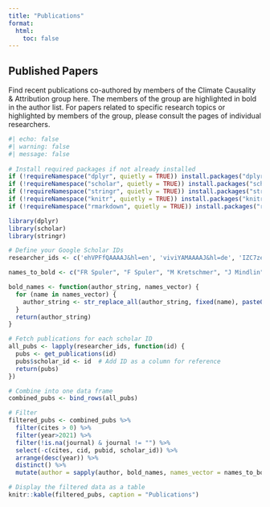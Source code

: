 ```yaml
---
title: "Publications"
format:
  html:
    toc: false
---
```


## Published Papers

Find recent publications co-authored by members of the Climate Causality & Attribution group here. The members of the group are highlighted in bold in the author list. For papers related to specific research topics or highlighted by members of the group, please consult the pages of individual researchers.

```r
#| echo: false
#| warning: false
#| message: false
 
# Install required packages if not already installed
if (!requireNamespace("dplyr", quietly = TRUE)) install.packages("dplyr")
if (!requireNamespace("scholar", quietly = TRUE)) install.packages("scholar")
if (!requireNamespace("stringr", quietly = TRUE)) install.packages("stringr")
if (!requireNamespace("knitr", quietly = TRUE)) install.packages("knitr")
if (!requireNamespace("rmarkdown", quietly = TRUE)) install.packages("rmarkdown")

library(dplyr)
library(scholar)
library(stringr)

# Define your Google Scholar IDs
researcher_ids <- c('ehVPFfQAAAAJ&hl=en', 'viviYAMAAAAJ&hl=de', 'IZC7zeUAAAAJ&hl=en', 'LVRfN6QAAAAJ&hl=de', 'j3grcqMAAAAJ&hl=es', 'dYLtLFIAAAAJ&hl=de')

names_to_bold <- c("FR Spuler", "F Spuler", "M Kretschmer", "J Mindlin", "S Sippel", "M Friedel", "J Carvalho-Oliveira")

bold_names <- function(author_string, names_vector) {
  for (name in names_vector) {
    author_string <- str_replace_all(author_string, fixed(name), paste0("**", name, "**"))
  }
  return(author_string)
}

# Fetch publications for each scholar ID
all_pubs <- lapply(researcher_ids, function(id) {
  pubs <- get_publications(id)
  pubs$scholar_id <- id  # Add ID as a column for reference
  return(pubs)
})

# Combine into one data frame
combined_pubs <- bind_rows(all_pubs)

# Filter
filtered_pubs <- combined_pubs %>%
  filter(cites > 0) %>%
  filter(year>2021) %>%
  filter(!is.na(journal) & journal != "") %>%
  select(-c(cites, cid, pubid, scholar_id)) %>%
  arrange(desc(year)) %>%
  distinct() %>%
  mutate(author = sapply(author, bold_names, names_vector = names_to_bold))

# Display the filtered data as a table
knitr::kable(filtered_pubs, caption = "Publications")
```
